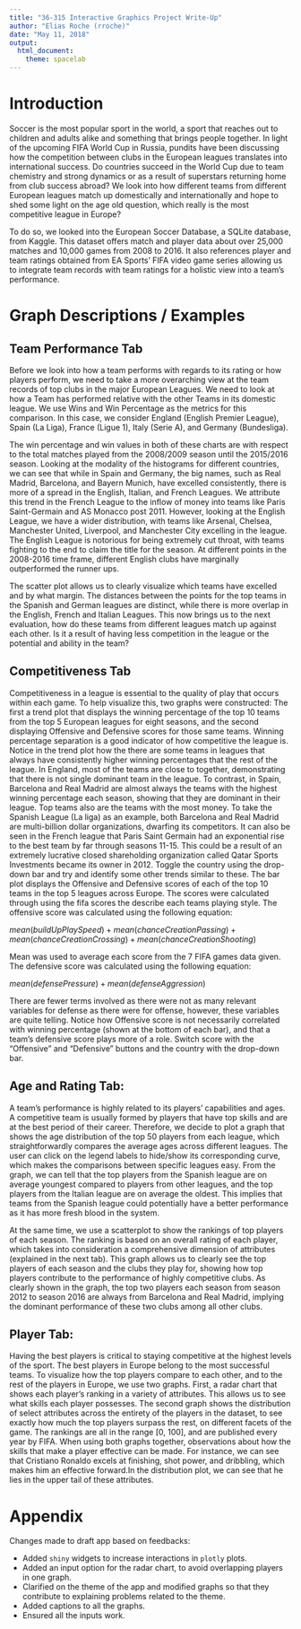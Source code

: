 ```yaml
---
title: "36-315 Interactive Graphics Project Write-Up"
author: "Elias Roche (rroche)"
date: "May 11, 2018"
output: 
  html_document:
    theme: spacelab
---
```


# Introduction

Soccer is the most popular sport in the world, a sport that reaches out to children and adults alike and something that brings people together. In light of the upcoming FIFA World Cup in Russia, pundits have been discussing how the competition between clubs in the European leagues translates into international success. Do countries succeed in the World Cup due to team chemistry and strong dynamics or as a result of superstars returning home from club success abroad? We look into how different teams from different European leagues match up domestically and internationally and hope to shed some light on the age old question, which really is the most competitive league in Europe?

To do so, we looked into the European Soccer Database, a SQLite database, from Kaggle. This dataset offers match and player data about over 25,000 matches and 10,000 games from 2008 to 2016. It also references player and team ratings obtained from EA Sports’ FIFA video game series allowing us to integrate team records with team ratings for a holistic view into a team’s performance.

# Graph Descriptions / Examples

## Team Performance Tab

Before we look into how a team performs with regards to its rating or how players perform, we need to take a more overarching view at the team records of top clubs in the major European Leagues.  We need to look at how a Team has performed relative with the other Teams in its domestic league. We use Wins and Win Percentage as the metrics for this comparison. 
In this case, we consider England (English Premier League), Spain (La Liga), France (Ligue 1), Italy (Serie A), and Germany (Bundesliga).

The win percentage and win values in both of these charts are with respect to the total matches played from the 2008/2009 season until the 2015/2016 season. Looking at the modality of the histograms for different countries, we can see that while in Spain and Germany, the big names, such as Real Madrid, Barcelona, and Bayern Munich, have excelled consistently, there is more of a spread in the English, Italian, and French Leagues. We attribute this trend in the French League to the inflow of money into teams like Paris Saint-Germain and AS Monacco post 2011. However, looking at the English League, we have a wider distribution, with teams like Arsenal, Chelsea, Manchester United, Liverpool, and Manchester City excelling in the league. The English League is notorious for being extremely cut throat, with teams fighting to the end to claim the title for the season. At different points in the 2008-2016 time frame, different English clubs have marginally outperformed the runner ups.

The scatter plot allows us to clearly visualize which teams have excelled and by what margin. The distances between the points for the top teams in the Spanish and German leagues are distinct, while there is more overlap in the English, French and Italian Leagues.
This now brings us to the next evaluation, how do these teams from different leagues match up against each other. Is it a result of having less competition in the league or the potential and ability in the team?

## Competitiveness Tab

Competitiveness in a league is essential to the quality of play that occurs within each game. To help visualize this, two graphs were constructed: The first a trend plot that displays the winning percentage of the top 10 teams from the top 5 European leagues for eight seasons, and the second displaying Offensive and Defensive scores for those same teams.
Winning percentage separation is a good indicator of how competitive the league is. Notice in the trend plot how the there are some teams in leagues that always have consistently higher winning percentages that the rest of the league. In England, most of the teams are close to together, demonstrating that there is not single dominant team in the league. To contrast, in Spain, Barcelona and Real Madrid are almost always the teams with the highest winning percentage each season, showing that they are dominant in their league. Top teams also are the teams with the most money. To take the Spanish League (La liga) as an example, both Barcelona and Real Madrid are multi-billion dollar organizations, dwarfing its competitors. It can also be seen in the French league that Paris Saint Germain had an exponential rise to the best team by far through seasons 11-15. This could be a result of an extremely lucrative closed shareholding organization called Qatar Sports Investments became its owner in 2012. Toggle the country using the drop-down bar and try and identify some other trends similar to these.
The bar plot displays the Offensive and Defensive scores of each of the top 10 teams in the top 5 leagues across Europe. The scores were calculated through using the fifa scores the describe each teams playing style. The offensive score was calculated using the following equation:
 
$mean(buildUpPlaySpeed) + mean(chanceCreationPassing) + mean(chanceCreationCrossing) + mean(chanceCreationShooting)$
 
Mean was used to average each score from the 7 FIFA games data given. The defensive score was calculated using the following equation:
 
$mean(defensePressure) + mean(defenseAggression)$
 
There are fewer terms involved as there were not as many relevant variables for defense as there were for offense, however, these variables are quite telling. Notice how Offensive score is not necessarily correlated with winning percentage (shown at the bottom of each bar), and that a team's defensive score plays more of a role. Switch score with the “Offensive” and “Defensive” buttons and the country with the drop-down bar.

## Age and Rating Tab:

A team’s performance is highly related to its players’ capabilities and ages. A competitive team is usually formed by players that have top skills and are at the best period of their career. Therefore, we decide to plot a graph that shows the age distribution of the top 50 players from each league, which straightforwardly compares the average ages across different leagues. The user can click on the legend labels to hide/show its corresponding curve, which makes the comparisons between specific leagues easy. From the graph, we can tell that the top players from the Spanish league are on average youngest compared to players from other leagues, and the top players from the Italian league are on average the oldest. This implies that teams from the Spanish league could potentially have a better performance as it has more fresh blood in the system.

At the same time, we use a scatterplot to show the rankings of top players of each season. The ranking is based on an overall rating of each player, which takes into consideration a comprehensive dimension of attributes (explained in the next tab). This graph allows us to clearly see the top players of each season and the clubs they play for, showing how top players contribute to the performance of highly competitive clubs. As clearly shown in the graph, the top two players each season from season 2012 to season 2016 are always from Barcelona and Real Madrid, implying the dominant performance of  these two clubs among all other clubs.

## Player Tab:

Having the best players is critical to staying competitive at the highest levels of the sport. The best players in Europe belong to the most successful teams. To visualize how the top players compare to each other, and to the rest of the players in Europe, we use two graphs. First, a radar chart that shows each player’s ranking in a variety of attributes. This allows us to see what skills each player possesses. The second graph shows the distribution of select attributes across the entirety of the players in the dataset, to see exactly how much the top players surpass the rest, on different facets of the game. The rankings are all in the range [0, 100], and are published every year by FIFA. 
When using both graphs together, observations about how the skills that make a player effective can be made. For instance, we can see that Cristiano Ronaldo excels at finishing, shot power, and dribbling, which makes him an effective forward.In the distribution plot, we can see that he lies in the upper tail of these attributes.


# Appendix

Changes made to draft app based on feedbacks:

- Added `shiny` widgets to increase interactions in `plotly` plots. 
- Added an input option for the radar chart, to avoid overlapping players in one graph.
- Clarified on the theme of the app and modified graphs so that they contribute to explaining problems related to the theme. 
- Added captions to all the graphs.
- Ensured all the inputs work.

